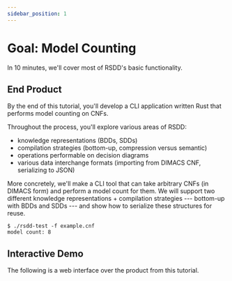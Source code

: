 ```yaml
---
sidebar_position: 1
---
```



# Goal: Model Counting

In 10 minutes, we'll cover most of RSDD's basic functionality.

## End Product

By the end of this tutorial, you'll develop a CLI application written Rust that performs model counting on CNFs.

Throughout the process, you'll explore various areas of RSDD:

- knowledge representations (BDDs, SDDs)
- compilation strategies (bottom-up, compression versus semantic)
- operations performable on decision diagrams
- various data interchange formats (importing from DIMACS CNF, serializing to JSON)

More concretely, we'll make a CLI tool that can take arbitrary CNFs (in DIMACS form) and perform a model count for them. We will support two different knowledge representations + compilation strategies --- bottom-up with BDDs and SDDs --- and show how to serialize these structures for reuse.

```
$ ./rsdd-test -f example.cnf
model count: 8
```

## Interactive Demo

The following is a web interface over the product from this tutorial.

<ModelCountSDD />
